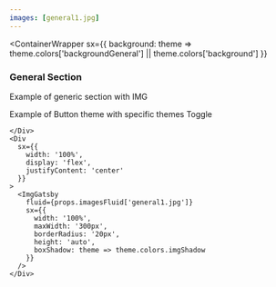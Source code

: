 ```yaml
---
images: [general1.jpg]
---
```


<ContainerWrapper
  sx={{
    background: theme => theme.colors['backgroundGeneral'] || theme.colors['background']
  }}
>
<ScrollAnimation animateIn="fadeInRight" >

  <Div
    sx={{
      display: 'flex',
      justifyContent: 'center',
      flexWrap: 'wrap',
      padding: ['0', '0', '24px']
    }}
  >
    <Div
      sx={{
        marginTop: '3%'
      }}
    >
      <h3>General Section</h3>
      <p> Example of generic section with IMG </p>
      <p> Example of Button theme with specific themes <ButtonTheme themes={['bulma', 'deep']} > Toggle </ButtonTheme> </p>
     
    </Div>
    <Div
      sx={{
        width: '100%',
        display: 'flex',
        justifyContent: 'center'
      }}
    >
      <ImgGatsby
        fluid={props.imagesFluid['general1.jpg']}
        sx={{
          width: '100%',
          maxWidth: '300px',
          borderRadius: '20px',
          height: 'auto',
          boxShadow: theme => theme.colors.imgShadow
        }}
      />
    </Div>
  </Div>
  </ScrollAnimation>
</ContainerWrapper>
